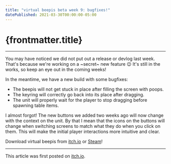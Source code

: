 ```yaml
---
title: "virtual beepis beta week 9: bugfixes!"
datePublished: 2021-03-30T00:00:00-05:00
---
```




# {frontmatter.title}

<ArticleHeader
  datePublished={frontmatter.datePublished}
  dateUpdated={frontmatter.dateUpdated}
/>

---

You may have noticed we did not put out a release or devlog last week. That's because we're working on a ~secret~ new feature 😉 It's still in the works, so keep an eye out in the coming weeks!

In the meantime, we have a new build with some bugfixes:

- The beepis will not get stuck in place after filling the screen with poops.
- The keyring will correctly go back into its place after dragging.
- The unit will properly wait for the player to stop dragging before spawning table items.

I almost forgot! The new buttons we added two weeks ago will now change with the context on the unit. By that I mean that the icons on the buttons will change when switching screens to match what they do when you click on them. This will make the initial player interactions more intuitive and clear.

<YouTubeEmbed src="https://www.youtube.com/embed/VJWFlHR8J4o?si=6ullON7EYgZgFAwC" />

Download virtual beepis from [itch.io](https://benjawmino.itch.io/virtual-beepis) or [Steam](https://store.steampowered.com/app/1651860/virtual_beepis/)!

---

This article was first posted on [itch.io](https://benjawmino.itch.io/virtual-beepis/devlog/237330/beta-week-9-bugfixes).

